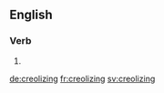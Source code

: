 
==English==

===Verb===
{{head|en}}

# {{present participle of|creolize}}

[[de:creolizing]]
[[fr:creolizing]]
[[sv:creolizing]]